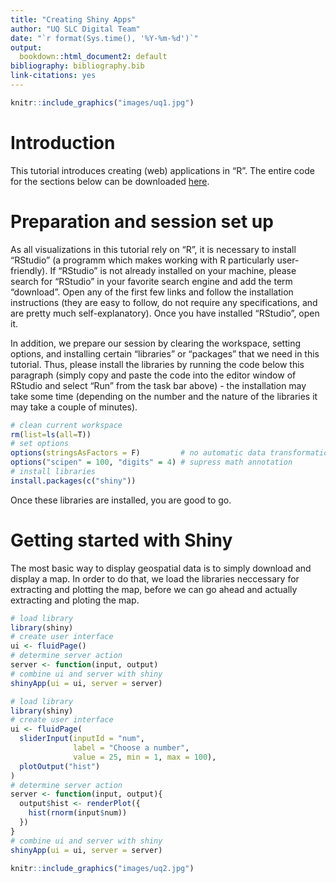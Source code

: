 ```yaml
---
title: "Creating Shiny Apps"
author: "UQ SLC Digital Team"
date: "`r format(Sys.time(), '%Y-%m-%d')`"
output:
  bookdown::html_document2: default
bibliography: bibliography.bib
link-citations: yes
---
```

```r
knitr::include_graphics("images/uq1.jpg")
```

# Introduction

This tutorial introduces creating (web) applications in "R". The entire code for the sections below can be downloaded [here](https://slcladal.github.io/rscripts/appsrscript.r).

# Preparation and session set up

As all visualizations in this tutorial rely on "R", it is necessary to install "RStudio" (a programm which makes working with R particularly user-friendly). If "RStudio" is not already installed on your machine, please search for "RStudio" in your favorite search engine and add the term "download". Open any of the first few links and follow the installation instructions (they are easy to follow, do not require any specifications, and are pretty much self-explanatory). Once you have installed "RStudio", open it.

In addition, we prepare our session by clearing the workspace, setting options, and installing certain "libraries" or "packages" that we need in this tutorial. Thus, please install the libraries by running the code below this paragraph (simply copy and paste the code into the editor window of RStudio and select "Run" from the task bar above) - the installation may take some time (depending on the number and the nature of the libraries it may take a couple of minutes).

```r
# clean current workspace
rm(list=ls(all=T))
# set options
options(stringsAsFactors = F)         # no automatic data transformation
options("scipen" = 100, "digits" = 4) # supress math annotation
# install libraries
install.packages(c("shiny"))
```

Once these libraries are installed, you are good to go.    

# Getting started with Shiny

The most basic way to display geospatial data is to simply download and display a map. In order to do that, we load the libraries neccessary for extracting and plotting the map, before we can go ahead and actually extracting and ploting the map. 

```r
# load library
library(shiny)
# create user interface
ui <- fluidPage()
# determine server action
server <- function(input, output)
# combine ui and server with shiny
shinyApp(ui = ui, server = server)
```

```r
# load library
library(shiny)
# create user interface
ui <- fluidPage(
  sliderInput(inputId = "num",
              label = "Choose a number",
              value = 25, min = 1, max = 100),
  plotOutput("hist")
)
# determine server action
server <- function(input, output){
  output$hist <- renderPlot({
    hist(rnorm(input$num))
  })
}
# combine ui and server with shiny
shinyApp(ui = ui, server = server)
```


```r
knitr::include_graphics("images/uq2.jpg")
```
